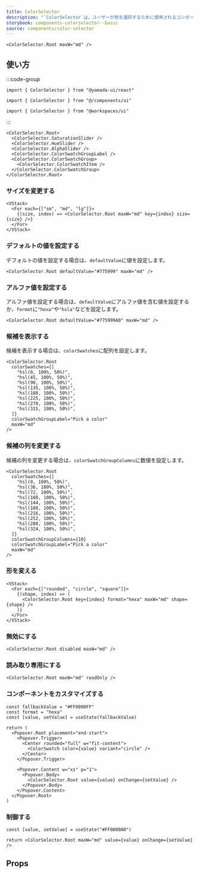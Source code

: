 ```yaml
---
title: ColorSelector
description: "`ColorSelector`は、ユーザーが色を選択するために使用されるコンポーネントです。"
storybook: components-colorselector--basic
source: components/color-selector
---
```


```tsx preview
<ColorSelector.Root maxW="md" />
```

## 使い方

:::code-group

```tsx [package]
import { ColorSelector } from "@yamada-ui/react"
```

```tsx [alias]
import { ColorSelector } from "@/components/ui"
```

```tsx [monorepo]
import { ColorSelector } from "@workspaces/ui"
```

:::

```tsx
<ColorSelector.Root>
  <ColorSelector.SaturationSlider />
  <ColorSelector.HueSlider />
  <ColorSelector.AlphaSlider />
  <ColorSelector.ColorSwatchGroupLabel />
  <ColorSelector.ColorSwatchGroup>
    <ColorSelector.ColorSwatchItem />
  </ColorSelector.ColorSwatchGroup>
</ColorSelector.Root>
```

### サイズを変更する

```tsx preview
<VStack>
  <For each={["sm", "md", "lg"]}>
    {(size, index) => <ColorSelector.Root maxW="md" key={index} size={size} />}
  </For>
</VStack>
```

### デフォルトの値を設定する

デフォルトの値を設定する場合は、`defaultValue`に値を設定します。

```tsx preview
<ColorSelector.Root defaultValue="#775999" maxW="md" />
```

### アルファ値を設定する

アルファ値を設定する場合は、`defaultValue`にアルファ値を含む値を設定するか、`format`に`"hexa"`や`"hsla"`などを設定します。

```tsx preview
<ColorSelector.Root defaultValue="#775999A0" maxW="md" />
```

### 候補を表示する

候補を表示する場合は、`colorSwatches`に配列を設定します。

```tsx preview
<ColorSelector.Root
  colorSwatches={[
    "hsl(0, 100%, 50%)",
    "hsl(45, 100%, 50%)",
    "hsl(90, 100%, 50%)",
    "hsl(135, 100%, 50%)",
    "hsl(180, 100%, 50%)",
    "hsl(225, 100%, 50%)",
    "hsl(270, 100%, 50%)",
    "hsl(315, 100%, 50%)",
  ]}
  colorSwatchGroupLabel="Pick a color"
  maxW="md"
/>
```

### 候補の列を変更する

候補の列を変更する場合は、`colorSwatchGroupColumns`に数値を設定します。

```tsx preview
<ColorSelector.Root
  colorSwatches={[
    "hsl(0, 100%, 50%)",
    "hsl(36, 100%, 50%)",
    "hsl(72, 100%, 50%)",
    "hsl(108, 100%, 50%)",
    "hsl(144, 100%, 50%)",
    "hsl(180, 100%, 50%)",
    "hsl(216, 100%, 50%)",
    "hsl(252, 100%, 50%)",
    "hsl(288, 100%, 50%)",
    "hsl(324, 100%, 50%)",
  ]}
  colorSwatchGroupColumns={10}
  colorSwatchGroupLabel="Pick a color"
  maxW="md"
/>
```

### 形を変える

```tsx preview
<VStack>
  <For each={["rounded", "circle", "square"]}>
    {(shape, index) => (
      <ColorSelector.Root key={index} format="hexa" maxW="md" shape={shape} />
    )}
  </For>
</VStack>
```

### 無効にする

```tsx preview
<ColorSelector.Root disabled maxW="md" />
```

### 読み取り専用にする

```tsx preview
<ColorSelector.Root maxW="md" readOnly />
```

### コンポーネントをカスタマイズする

```tsx preview functional client
const fallbackValue = "#FF0000FF"
const format = "hexa"
const [value, setValue] = useState(fallbackValue)

return (
  <Popover.Root placement="end-start">
    <Popover.Trigger>
      <Center rounded="full" w="fit-content">
        <ColorSwatch color={value} variant="circle" />
      </Center>
    </Popover.Trigger>

    <Popover.Content w="xs" p="1">
      <Popover.Body>
        <ColorSelector.Root value={value} onChange={setValue} />
      </Popover.Body>
    </Popover.Content>
  </Popover.Root>
)
```

### 制御する

```tsx preview functional client
const [value, setValue] = useState("#FF0000A0")

return <ColorSelector.Root maxW="md" value={value} onChange={setValue} />
```

## Props

<PropsTable name="color-selector" />
